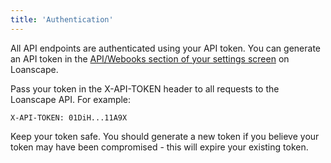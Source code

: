 ```yaml
---
title: 'Authentication'
---
```


All API endpoints are authenticated using your API token. You can generate an API token in the [API/Webooks section of your settings screen](https://app.loanscape.io/dashboard/settings/developers) on Loanscape.

Pass your token in the X-API-TOKEN header to all requests to the Loanscape API. For example:

`X-API-TOKEN: 01DiH...11A9X`

Keep your token safe. You should generate a new token if you believe your token may have been compromised - this will expire your existing token.
